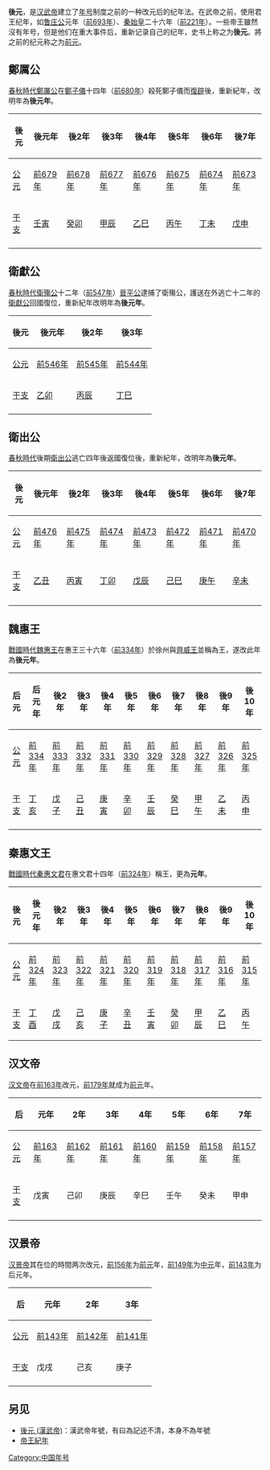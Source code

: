 '''後元'''，是[[汉武帝|汉武帝]]建立了[[年号|年号]]制度之前的一种改元后的纪年法。在武帝之前，使用君王纪年，如[[鲁庄公|鲁庄公]]元年（[[前693年|前693年]]）、[[秦始皇|秦始皇]]二十六年（[[前221年|前221年]]）。一些帝王雖然沒有年号，但是他们在重大事件后，重新记录自己的纪年，史书上称之为'''後元'''。將之前的纪元称之为[[前元|前元]]。

==鄭厲公==
[[春秋時代|春秋時代]][[鄭厲公|鄭厲公]]在[[鄭子儀|鄭子儀]]十四年（[[前680年|前680年]]）殺死鄭子儀而[[復辟|復辟]]後，重新紀年，改明年為'''後元年'''。
{| class="wikitable" 
|-
!後元!!後元年||後2年||後3年||後4年||後5年||後6年||後7年
|-
![[公元|公元]]
|[[前679年|前679年]]||[[前678年|前678年]]||[[前677年|前677年]]||[[前676年|前676年]]||[[前675年|前675年]]||[[前674年|前674年]]||[[前673年|前673年]]
|-
![[干支|干支]]
|[[壬寅|壬寅]]||[[癸卯|癸卯]]||[[甲辰|甲辰]]||[[乙巳|乙巳]]||[[丙午|丙午]]||[[丁未|丁未]]||[[戊申|戊申]]
|-
|}

==衛獻公==
[[春秋時代|春秋時代]][[衛殤公|衛殤公]]十二年（[[前547年|前547年]]）[[晉平公|晉平公]]逮捕了衛殤公，護送在外逃亡十二年的[[衛獻公|衛獻公]]回國復位，重新紀年改明年為'''後元年'''。
{| class="wikitable" 
|-
!後元!!後元年||後2年||後3年
|-
![[公元|公元]]
|[[前546年|前546年]]||[[前545年|前545年]]||[[前544年|前544年]]
|-
![[干支|干支]]
|[[乙卯|乙卯]]||[[丙辰|丙辰]]||[[丁巳|丁巳]]
|-
|}

==衛出公==
[[春秋時代|春秋時代]]後期[[衛出公|衛出公]]逃亡四年後返國復位後，重新紀年，改明年為'''後元年'''。
{| class="wikitable" 
|-
!後元!!後元年||後2年||後3年||後4年||後5年||後6年||後7年
|-
![[公元|公元]]
|[[前476年|前476年]]||[[前475年|前475年]]||[[前474年|前474年]]||[[前473年|前473年]]||[[前472年|前472年]]||[[前471年|前471年]]||[[前470年|前470年]]
|-
![[干支|干支]]
|[[乙丑|乙丑]]||[[丙寅|丙寅]]||[[丁卯|丁卯]]||[[戊辰|戊辰]]||[[己巳|己巳]]||[[庚午|庚午]]||[[辛未|辛未]]
|-
|}

==魏惠王==
[[战国时期|戰國時代]][[魏惠王|魏惠王]]在惠王三十六年（[[前334年|前334年]]）於徐州與[[齊威王|齊威王]]並稱為王，遂改此年為'''後元年'''。
{| class="wikitable" 
|-
!后元!!后元年||後2年||後3年||後4年||後5年||後6年||後7年||後8年||後9年||後10年||後11年||後12年||後13年||後14年||後15年||後16年
|-
![[公元纪年|公元]]
|[[前334年|前334年]]||[[前333年|前333年]]||[[前332年|前332年]]||[[前331年|前331年]]||[[前330年|前330年]]||[[前329年|前329年]]||[[前328年|前328年]]||[[前327年|前327年]]||[[前326年|前326年]]||[[前325年|前325年]]||[[前324年|前324年]]||[[前323年|前323年]]||[[前322年|前322年]]||[[前321年|前321年]]||[[前320年|前320年]]||[[前319年|前319年]]
|-
![[干支纪年|干支]]
|[[丁亥|丁亥]]||[[戊子|戊子]]||[[己丑|己丑]]||[[庚寅|庚寅]]||[[辛卯|辛卯]]||[[壬辰|壬辰]]||[[癸巳|癸巳]]||[[甲午|甲午]]||[[乙未|乙未]]||[[丙申|丙申]]||[[丁酉|丁酉]]||[[戊戌|戊戌]]||[[己亥|己亥]]||[[庚子|庚子]]||[[辛丑|辛丑]]||[[壬寅|壬寅]]
|-
|}

==秦惠文王==
[[战国时期|戰國時代]][[秦惠文王|秦惠文君]]在惠文君十四年（[[前324年|前324年]]）稱王，更為'''元年'''。
{| class="wikitable" 
|-
!後元!!後元年||後2年||後3年||後4年||後5年||後6年||後7年||後8年||後9年||後10年||後11年||後12年||後13年||後14年
|-
![[公元|公元]]
|[[前324年|前324年]]||[[前323年|前323年]]||[[前322年|前322年]]||[[前321年|前321年]]||[[前320年|前320年]]||[[前319年|前319年]]||[[前318年|前318年]]||[[前317年|前317年]]||[[前316年|前316年]]||[[前315年|前315年]]||[[前314年|前314年]]||[[前313年|前313年]]||[[前312年|前312年]]||[[前311年|前311年]]
|-
![[干支|干支]]
|[[丁酉|丁酉]]||[[戊戌|戊戌]]||[[己亥|己亥]]||[[庚子|庚子]]||[[辛丑|辛丑]]||[[壬寅|壬寅]]||[[癸卯|癸卯]]||[[甲辰|甲辰]]||[[乙巳|乙巳]]||[[丙午|丙午]]||[[丁未|丁未]]||[[戊申|戊申]]||[[己酉|己酉]]||[[庚戌|庚戌]]
|}

==汉文帝==
[[汉文帝|汉文帝]]在[[前163年|前163年]]改元，[[前179年|前179年]]就成为[[前元|前元]]年。
{| class="wikitable" 
|-
!后!!元年!!2年!!3年!!4年!!5年!!6年!!7年
|-
![[公元|公元]]
|[[前163年|前163年]]||[[前162年|前162年]]||[[前161年|前161年]]||[[前160年|前160年]]||[[前159年|前159年]]||[[前158年|前158年]]||[[前157年|前157年]]
|-
![[干支|干支]]
|戊寅||己卯||庚辰||辛巳||壬午||癸未||甲申 
|-
|}

==汉景帝==
[[汉景帝|汉景帝]]其在位的時間两次改元，[[前156年|前156年]]为[[前元|前元]]年，[[前149年|前149年]]为[[中元|中元]]年，[[前143年|前143年]]为后元年。
{| class="wikitable" 
|-
!后!!元年!!2年!!3年
|-
![[公元|公元]]
|[[前143年|前143年]]||[[前142年|前142年]]||[[前141年|前141年]]
|-
![[干支|干支]]
|戊戌||己亥||庚子
|-
|}

==另见==
* [[後元_(漢武帝)|後元 (漢武帝)]]：漢武帝年號，有曰為記述不清，本身不為年號
* [[帝王紀年|帝王紀年]]

[[Category:中国年号|Category:中国年号]]